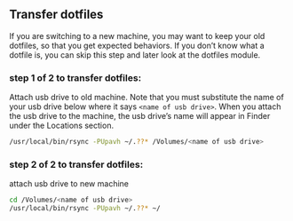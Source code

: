 
## Transfer dotfiles

If you are switching to a new machine, you may want to keep your old dotfiles, so that you get expected behaviors. If you don't know what a dotfile is, you can skip this step and later look at the dotfiles module.

### step 1 of 2 to transfer dotfiles:
Attach usb drive to old machine. Note that you must substitute the name of your usb drive below where it says `<name of usb drive>`. When you attach the usb drive to the machine, the usb drive's name will appear in Finder under the Locations section.

```bash
/usr/local/bin/rsync -PUpavh ~/.??* /Volumes/<name of usb drive>
```

### step 2 of 2 to transfer dotfiles:
attach usb drive to new machine

```bash
cd /Volumes/<name of usb drive>
/usr/local/bin/rsync -PUpavh ~/.??* ~/
```

